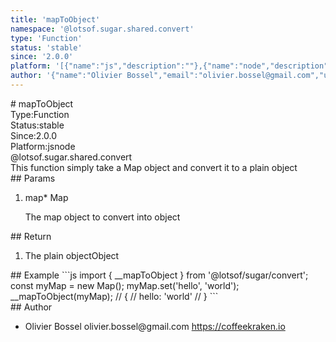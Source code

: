 ```yaml
---
title: 'mapToObject'
namespace: '@lotsof.sugar.shared.convert'
type: 'Function'
status: 'stable'
since: '2.0.0'
platform: '[{"name":"js","description":""},{"name":"node","description":""}]'
author: '{"name":"Olivier Bossel","email":"olivier.bossel@gmail.com","url":"https://coffeekraken.io"}'
---
```

<div class="docmap-mdx">
# mapToObject
<div class="_metas">
<div class="_type"><span class="_type-label">Type:</span><span class="_type-value">Function</span></div>
<div class="_status"><span class="_status-label">Status:</span><span class="_status-value -stable">stable</span></div>
<div class="_since"><span class="_since-label">Since:</span><span class="_since-value">2.0.0</span></div>
<div class="_platform"><span class="_platform-label">Platform:</span><span class="_platform-value -js">js</span><span class="_platform-value -node">node</span></div>
</div>
<div class="_namespace">@lotsof.sugar.shared.convert</div>
<div class="_description">
This function simply take a Map object and convert it to a plain object
</div>
<div class="_params">
## Params
<ol class="_list">
<li class="_item">
<span class="_name">map<span class="_required">*</span></span><span class="_default"></span> <span class="_type">Map</span>
<p class="_description">The map object to convert into object</p>
</li>
</ol>
</div>
<div class="_return">
## Return
<ol class="_list">
<li class="_item">
<span class="_description">The plain object</span><span class="_default"></span><span class="_type">Object</span>
</li>
</ol>
</div>
<div class="_examples">
## Example
```js
import { __mapToObject } from '@lotsof/sugar/convert';
const myMap = new Map();
myMap.set('hello', 'world');
__mapToObject(myMap);
// {
//   hello: 'world'
// }
```
</div>
<div class="_author">
## Author
<ul class="_list">
<li class="_item">
<span class="_name">Olivier Bossel</span>
<span class="_email">olivier.bossel@gmail.com</span>
<a href="https://coffeekraken.io" target="_blank" class="_url">https://coffeekraken.io</a>
</li>
</ul>
</div>
</div>